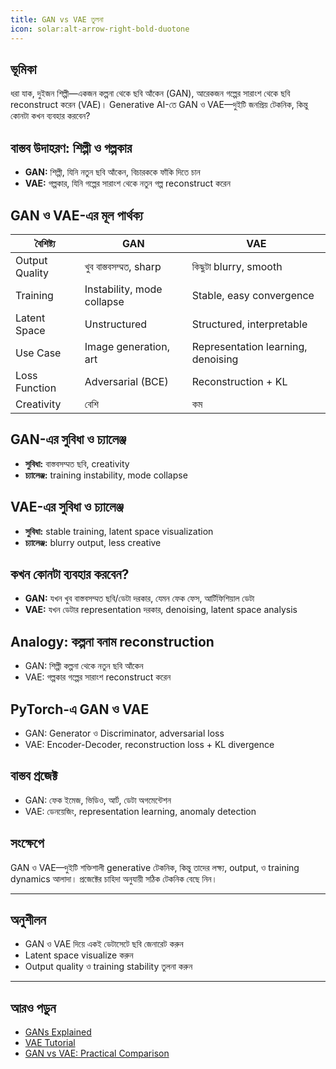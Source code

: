 ```yaml
---
title: GAN vs VAE তুলনা
icon: solar:alt-arrow-right-bold-duotone
---
```


## ভূমিকা

ধরা যাক, দুইজন শিল্পী—একজন কল্পনা থেকে ছবি আঁকেন (GAN), আরেকজন গল্পের সারাংশ থেকে ছবি reconstruct করেন (VAE)। Generative AI-তে GAN ও VAE—দুইটি জনপ্রিয় টেকনিক, কিন্তু কোনটা কখন ব্যবহার করবেন?

## বাস্তব উদাহরণ: শিল্পী ও গল্পকার

- **GAN:** শিল্পী, যিনি নতুন ছবি আঁকেন, বিচারককে ফাঁকি দিতে চান
- **VAE:** গল্পকার, যিনি গল্পের সারাংশ থেকে নতুন গল্প reconstruct করেন

## GAN ও VAE-এর মূল পার্থক্য
| বৈশিষ্ট্য         | GAN                        | VAE                        |
|-------------------|----------------------------|----------------------------|
| Output Quality    | খুব বাস্তবসম্মত, sharp     | কিছুটা blurry, smooth      |
| Training          | Instability, mode collapse | Stable, easy convergence   |
| Latent Space      | Unstructured               | Structured, interpretable  |
| Use Case          | Image generation, art      | Representation learning, denoising |
| Loss Function     | Adversarial (BCE)          | Reconstruction + KL        |
| Creativity        | বেশি                       | কম                         |

## GAN-এর সুবিধা ও চ্যালেঞ্জ
- **সুবিধা:** বাস্তবসম্মত ছবি, creativity
- **চ্যালেঞ্জ:** training instability, mode collapse

## VAE-এর সুবিধা ও চ্যালেঞ্জ
- **সুবিধা:** stable training, latent space visualization
- **চ্যালেঞ্জ:** blurry output, less creative

## কখন কোনটা ব্যবহার করবেন?
- **GAN:** যখন খুব বাস্তবসম্মত ছবি/ডেটা দরকার, যেমন ফেক ফেস, আর্টিফিশিয়াল ডেটা
- **VAE:** যখন ডেটার representation দরকার, denoising, latent space analysis

## Analogy: কল্পনা বনাম reconstruction
- GAN: শিল্পী কল্পনা থেকে নতুন ছবি আঁকেন
- VAE: গল্পকার গল্পের সারাংশ reconstruct করেন

## PyTorch-এ GAN ও VAE
- GAN: Generator ও Discriminator, adversarial loss
- VAE: Encoder-Decoder, reconstruction loss + KL divergence

## বাস্তব প্রজেক্ট
- GAN: ফেক ইমেজ, ভিডিও, আর্ট, ডেটা অগমেন্টেশন
- VAE: ডেনয়েজিং, representation learning, anomaly detection

## সংক্ষেপে
GAN ও VAE—দুইটি শক্তিশালী generative টেকনিক, কিন্তু তাদের লক্ষ্য, output, ও training dynamics আলাদা। প্রজেক্টের চাহিদা অনুযায়ী সঠিক টেকনিক বেছে নিন।

---

## অনুশীলন
- GAN ও VAE দিয়ে একই ডেটাসেটে ছবি জেনারেট করুন
- Latent space visualize করুন
- Output quality ও training stability তুলনা করুন

---

## আরও পড়ুন
- [GANs Explained](https://arxiv.org/abs/1406.2661)
- [VAE Tutorial](https://arxiv.org/abs/1312.6114)
- [GAN vs VAE: Practical Comparison](https://towardsdatascience.com/gan-vs-vae-which-one-should-you-use-6c5f7a3b5a49)
